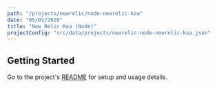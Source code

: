 ```yaml
---
path: "/projects/newrelic/node-newrelic-koa"
date: "05/01/2020"
title: "New Relic Koa (Node)"
projectConfig: "src/data/projects/newrelic-node-newrelic-koa.json"
---
```


## Getting Started

Go to the project's [README](https://github.com/newrelic/node-newrelic-koa#readme) for setup and usage details.





